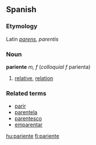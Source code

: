 ==Spanish==
===Etymology===
Latin ''[[parens]], parentis''
===Noun===
'''pariente'''  ''m, f'' (''colloquial f'' parienta)
# [[relative]], [[relation]]

===Related terms===
*[[parir]]
*[[parentela]]
*[[parentesco]]
*[[emparentar]]
[[hu:pariente]]
[[fi:pariente]]